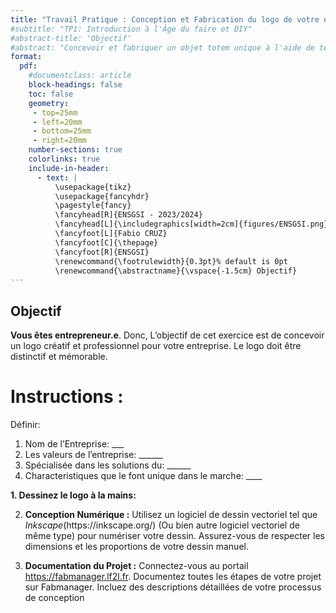 ```yaml
---
title: "Travail Pratique : Conception et Fabrication du logo de votre enterprise"
#subtitle: "TP1: Introduction à l'Âge du faire et DIY"
#abstract-title: 'Objectif'
#abstract: "Concevoir et fabriquer un objet totem unique à l'aide de techniques de dessin à la main et de conception assistée par ordinateur, puis fabriquer un moule à l'aide de la découpe laser pour être utilisé avec la machine Holipresse."
format:
  pdf:
    #documentclass: article
    block-headings: false
    toc: false 
    geometry:
     - top=25mm
     - left=20mm
     - bottom=25mm
     - right=20mm     
    number-sections: true
    colorlinks: true    
    include-in-header:
      - text: |
          \usepackage{tikz}
          \usepackage{fancyhdr}
          \pagestyle{fancy}          
          \fancyhead[R]{ENSGSI - 2023/2024}
          \fancyhead[L]{\includegraphics[width=2cm]{figures/ENSGSI.png}}
          \fancyfoot[L]{Fabio CRUZ}
          \fancyfoot[C]{\thepage}
          \fancyfoot[R]{ENSGSI}
          \renewcommand{\footrulewidth}{0.3pt}% default is 0pt
          \renewcommand{\abstractname}{\vspace{-1.5cm} Objectif}
---
```



\thispagestyle{fancy}


\vspace{-2cm}
::: {.callout-tip}
## **Objectif**
**Vous êtes entrepreneur.e**. Donc, L'objectif de cet exercice est de concevoir un logo créatif et professionnel pour votre entreprise.
Le logo doit être distinctif et mémorable. 
:::

# Instructions :

Définir: 

1. Nom de l'Entreprise: ___
1. Les valeurs de l'entreprise: ______
1. Spécialisée dans les solutions du: ______
1. Characteristiques que le font unique dans le marche: ____


**1. Dessinez le logo à la mains:** 

\begin{center}
\begin{tikzpicture}
\draw (0,0) rectangle (10,10) node[pos=.5] {};
\end{tikzpicture}
\end{center}


2. **Conception Numérique :** Utilisez un logiciel de dessin vectoriel tel que *Inkscape*(https://inkscape.org/) (Ou bien autre logiciel vectoriel de même type) pour numériser votre dessin. Assurez-vous de respecter les dimensions et les proportions de votre dessin manuel.

3. **Documentation du Projet :** Connectez-vous au portail [https://fabmanager.lf2l.fr](https://fabmanager.lf2l.fr). Documentez toutes les étapes de votre projet sur Fabmanager. Incluez des descriptions détaillées de votre processus de conception


